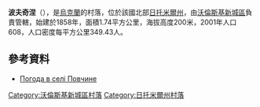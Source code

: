 {{coord|50|37|37|N|27|13|34|E|scale:30000|display=title}}

'''波夫奇涅'''（{{lang-uk|Повчине}}），是[[烏克蘭|烏克蘭]]的村落，位於該國北部[[日托米爾州|日托米爾州]]，由[[沃倫斯基新城區|沃倫斯基新城區]]負責管轄，始建於1858年，面積1.74平方公里，海拔高度200米，2001年人口608，人口密度每平方公里349.43人。

==參考資料== 
* [http://weather.in.ua/ua/zhitomirskaja/20930 Погода в селі Повчине] {{Wayback|url=http://weather.in.ua/ua/zhitomirskaja/20930 |date=20160305201428 }}

{{DEFAULTSORT:Повчине}}
[[Category:沃倫斯基新城區村落|Category:沃倫斯基新城區村落]]
[[Category:日托米爾州村落|Category:日托米爾州村落]]


{{Zhytomyr-geo-stub}}